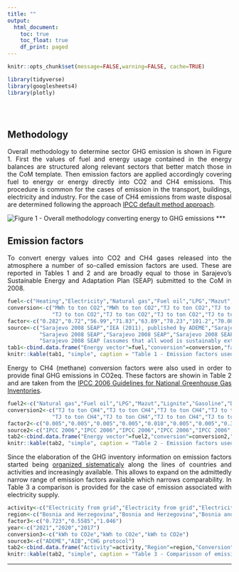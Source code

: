```yaml
---
title: ""
output:
  html_document:
    toc: true
    toc_float: true
    df_print: paged
---
```


```r
knitr::opts_chunk$set(message=FALSE,warning=FALSE, cache=TRUE)

library(tidyverse)
library(googlesheets4)
library(plotly)
```
</style>

<div class="row" style="padding-top: 30px;">
<div class="col-sm-10">
<div align="justify">

## Methodology

Overall methodology to determine sector GHG emission is shown in Figure 1. First the values of fuel and energy usage contained in the energy balances are structured along relevant sectors that better match those in the CoM template. Then emission factors are applied accordingly covering fuel to energy or energy directly into CO2 and CH4 emissions. This procedure is common for the cases of emission in the transport, buildings, electricity and industry. For the case of CH4 emissions from waste disposal are determined following the approach [IPCC default method approach](https://www.ipcc-nggip.iges.or.jp/public/gp/bgp/5_1_CH4_Solid_Waste.pdf).


![Figure 1 - Overall methodology converting energy to GHG emissions](https://ghg-sarajevo.s3.eu-central-1.amazonaws.com/method.jpg)
***

## Emission factors

To convert energy values into CO2 and CH4 gases released into the atmosphere a number of so-called emission factors are used. These are reported in Tables 1 and 2 and are broadly equal to those in Sarajevo's Sustainable Energy and Adaptation Plan (SEAP) submitted to the CoM in 2008.

```r
fuel<-c("Heating","Electricity","Natural gas","Fuel oil","LPG","Mazut","Lignite","Gasoline","Diesel","Wood","Wood")
conversion<-c("MWh to ton CO2","MWh to ton CO2","TJ to ton CO2","TJ to ton CO2","TJ to ton CO2","TJ to ton CO2",
              "TJ to ton CO2","TJ to ton CO2","TJ to ton CO2","TJ to ton CO2","MWh to ton CO2")
factor<-c("0.282","0.72","56.99","71.83","63.89","78.23","101.2","70.08","73.91","0","0.43")
source<-c("Sarajevo 2008 SEAP","IEA (2011), published by ADEME","Sarajevo 2008 SEAP","Sarajevo 2008 SEAP",
          "Sarajevo 2008 SEAP","Sarajevo 2008 SEAP","Sarajevo 2008 SEAP","Sarajevo 2008 SEAP","Sarajevo 2008 SEAP",
          "Sarajevo 2008 SEAP (assumes that all wood is sustainably extracted)","IPCC (assumes that wood is not sustianbly extracted)")
tab1<-cbind.data.frame("Energy vector"=fuel,"conversion"=conversion,"factor"=factor,"source"=source)
knitr::kable(tab1, "simple", caption = "Table 1 - Emission factors used for energy-CO2 conversions")

```

Energy to CH4 (methane) conversion factors were also used in order to provide final GHG emissions in CO2eq. These factors are showin in Table 2 and are taken from the [IPCC 2006 Guidelines for National Greenhouse Gas Inventories](https://www.ipcc-nggip.iges.or.jp/public/2006gl/vol2.html).


```r
fuel2<-c("Natural gas","Fuel oil","LPG","Mazut","Lignite","Gasoline","Diesel","Wood")
conversion2<-c("TJ to ton CH4","TJ to ton CH4","TJ to ton CH4","TJ to ton CH4",
              "TJ to ton CH4","TJ to ton CH4","TJ to ton CH4","TJ to ton CH4")
factor2<-c("0.005","0.005","0.005","0.005","0.010","0.005","0.005","0.3")
source2<-c("IPCC 2006","IPCC 2006","IPCC 2006","IPCC 2006","IPCC 2006","IPCC 2006","IPCC 2006","IPCC 2006")
tab2<-cbind.data.frame("Energy vector"=fuel2,"conversion"=conversion2,"factor"=factor2,"source"=source2)
knitr::kable(tab2, "simple", caption = "Table 2 - Emission factors used for energy-CO2 conversions")

```

Since the elaboration of the GHG inventory information on emission factors started being [organized sistematicaly](https://www.climatiq.io/) along the lines of countries and activities and increasingly available. This allows to expand on the admittedly narrow range of emission factors available which narrows comparability. In Table 3 a comparison is provided for the case of emission associated with electricity supply.

```r
activity<-c("Electricity from grid","Electricity from grid","Electricity from grid")
region<-c("Bosnia and Herzegovina","Bosnia and Herzegovina","Bosnia and Herzegovina")
factor3<-c("0.723","0.5585","1.046")
year<-c("2021","2020","2017")
conversion3<-c("kWh to CO2e","kWh to CO2e","kWh to CO2e")
source3<-c("ADEME","AIB","CHG protocol")
tab2<-cbind.data.frame("Activity"=activity,"Region"=region,"Conversion"=conversion3,"Factor"=factor3,"source"=source3)
knitr::kable(tab2, "simple", caption = "Table 3 - Comparisson of emission factors for electricty supply")

```

***